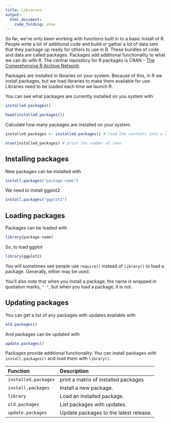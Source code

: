 ```yaml
---
title: Libraries
output:
  html_document:
    code_folding: show
---
```


So far, we've only been working with functions built in to a basic install of R. People write a lot of additional code and build or gather a lot of data sets that they package up ready for others to use in R. These bundles of code and data are called packages. Packages add additional functionality to what we can do with R. The central repository for R packages is CRAN -- [The Comprehensive R Archive Network](https://cran.r-project.org/).

Packages are installed in libraries on your system. Because of this, in R we install packages, but we load libraries to make them available for use. Libraries need to be loaded each time we launch R.

You can see what packages are currently installed on you system with

```r
installed.packages()
```

```r
head(installed.packages())
```

<div class = "exercise">
Calculate how many packages are installed on your system.
</div>

<div class = "solution">
```r
installed_packages <- installed.packages() # load the contents into a variable

nrow(installed_packages) # print the number of rows
```
</div>

## Installing packages

New packages can be installed with 

```r
install.packages("package-name")
```

We need to install ggplot2

```r
install.packages("ggplot2")
```

## Loading packages

Packages can be loaded with

```r
library(package-name)
```

So, to load ggplot

```r
library(ggplot2)
```

<div class = "note">
You will sometimes see people use `require()` instead of `library()` to load a package. Generally, either may be used.

You'll also note that when you install a package, the name is wrapped in quotation marks, `" "`, but when you load a package, it is not.
</div>

## Updating packages

You can get a list of any packages with updates available with

```r
old.packages()
```

And packages can be updated with

```r
update.packages()
```

<div class = "summary">
Packages provide additional functionality. You can install packages with `install.packages()` and load them with `library()`.
</div>

<div class = "functions">
| Function | Description |
| :--- | :--- |
| `installed.packages` | print a matrix of installed packages |
| `install.packages` | Install a new package. |
| `library` | Load an installed package. |
| `old.packages` | List packages with updates. |
| `update.packages` | Update packages to the latest release. |
</div>